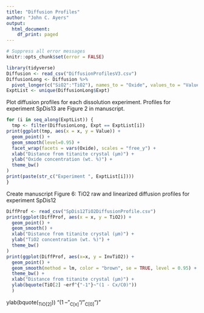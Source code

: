 ```yaml
---
title: "Diffusion Profiles"
author: "John C. Ayers"
output:
  html_document:
    df_print: paged
---
```


```r
# Suppress all error messages
knitr::opts_chunk$set(error = FALSE)
```

```r
library(tidyverse)
Diffusion <- read_csv("DiffusionProfilesV3.csv")
DiffusionLong <- Diffusion %>%
  pivot_longer(c("SiO2":"TiO2"), names_to = "Oxide", values_to = "Value")
ExptList <- unique(DiffusionLong$Expt)
```

Plot diffusion profiles for each dissolution experiment. Profiles for experiment SpDis13 are Figure 2 in manuscript.

```r
for (i in seq_along(ExptList)) {
  tmp <- filter(DiffusionLong, Expt == ExptList[i])
print(ggplot(tmp, aes(x = x, y = Value)) +
  geom_point() +
  geom_smooth(level=0.95) +
  facet_wrap(facets = vars(Oxide), scales = "free_y") +
  xlab("Distance from titanite crystal (μm)") +
  ylab("Oxide concentration (wt. %)") +
  theme_bw()
)
print(paste(str_c("Experiment ", ExptList[i])))
}
```

Create manuscript Figure 6: TiO2 raw and linearized diffusion profiles for experiment SpDis12

```r
DiffProf <- read_csv("SpDis12TiO2DiffusionProfile.csv")
print(ggplot(DiffProf, aes(x = x, y = TiO2)) +
  geom_point() +
  geom_smooth() +
  xlab("Distance from titanite crystal (μm)") +
  ylab("TiO2 concentration (wt. %)") +
  theme_bw()
)
print(ggplot(DiffProf, aes(x=x, y = InvTiO2)) +
  geom_point() +
  geom_smooth(method = lm, color = "brown", se = TRUE, level = 0.95) +
  theme_bw() +
  xlab("Distance from titanite crystal (μm)") +
  ylab(bquote(TiO[2] ~erf^{"-1"}~"(1 - Cx/C0)"))
  )
```
 ylab(bquote(~TiO[2]~))
"(1 – "~C[x]~"/"~C[0]~")"
